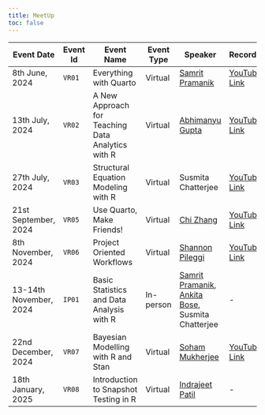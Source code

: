 ```yaml
---
title: MeetUp
toc: false
---
```


::: {style="text-align: center; font-size: 22px"}
| Event Date | Event Id | Event Name | Event Type | Speaker | Recordings |
|----|----|----|----|----|----|
| 8th June, 2024 | `VR01` | Everything with Quarto | Virtual | [Samrit Pramanik](https://samrit.quarto.pub) | [YouTube Link](https://youtu.be/iqbxK5QsB1c) |
| 13th July, 2024 | `VR02` | A New Approach for Teaching Data Analytics with R | Virtual | [Abhimanyu Gupta](https://www.linkedin.com/in/abhimanyu-gupta/) | [YouTube Link](https://youtu.be/QLlLE1Lsr2g) |
| 27th July, 2024 | `VR03` | Structural Equation Modeling with R | Virtual | Susmita Chatterjee | [YouTube Link](https://youtu.be/n2OsrIeoUac) |
| 21st September, 2024 | `VR05` | Use Quarto, Make Friends! | Virtual | [Chi Zhang](https://andreaczhang.github.io/) | [YouTube Link](https://youtu.be/0TEdFZ17FhY) |
| 8th November, 2024 | `VR06` | Project Oriented Workflows | Virtual | [Shannon Pileggi](https://www.pipinghotdata.com/) | [YouTube Link](https://youtu.be/ZuXkeMLjk7s) |
| 13-14th November, 2024 | `IP01` | Basic Statistics and Data Analysis with R | In-person | [Samrit Pramanik](https://samrit.quarto.pub), [Ankita Bose](https://www.linkedin.com/in/abose1998/), Susmita Chatterjee | \- |
| 22nd December, 2024 | `VR07` | Bayesian Modelling with R and Stan | Virtual | [Soham Mukherjee](https://www.linkedin.com/in/soham-mukherjee-33a397146/) | [YouTube Link](https://youtu.be/GUD-V31RORM?si=DO80rdsJ3TGAaNGs) |
| 18th January, 2025 | `VR08` | Introduction to Snapshot Testing in R | Virtual | [Indrajeet Patil](https://sites.google.com/site/indrajeetspatilmorality/) | \- |
:::
